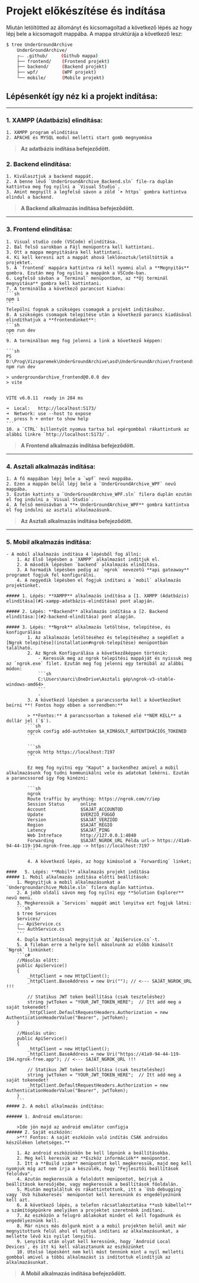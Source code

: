 # Projekt előkészítése és indítása

Miután letöltötted az állományt és kicsomagoltad a következő lépés az hogy lépj bele a kicsomagolt mappába.
A mappa struktúrája a következő lesz:

```sh
$ tree UnderGroundArchive
    UnderGroundArchive/
    ┌⎯⎯ .github/     (Github mappa)
    ├── frontend/    (Frontend projekt)
    ├── backend/     (Backend projekt)
    ├── wpf/         (WPF projekt)
    └── mobile/      (Mobile projekt)
```
## Lépésenkét így néz ki a projekt indítása:

---

### 1. XAMPP (Adatbázis) elindítása:
    1. XAMPP program elindítása
    2. APACHE és MYSQL modul melletti start gomb megnyomása

> **Az adatbázis indítása befejeződött.**

### 2. Backend elindítása:
    1. Kiválasztjuk a backend mappát.
    2. A benne lévő `UnderGroundArchive_Backend.sln` file-ra duplán kattintva meg fog nyílni a `Visual Studio`.
    3. Amint megnyílt a legfelső sávon a zöld `➤ https` gombra kattintva elindul a backend.

> **A Backend alkalmazás indítása befejeződött.**

---

### 3. Frontend elindítása:
    1. Visual studio code (VSCode) elindítása.
    2. Bal felső sarokban a Fájl menüpontra kell kattintani.
    3. Ott a mappa megnyitására kell kattintani.
    4. Ki kell keresni azt a mappát ahová leklónoztuk/letöltöttük a projektet.
    5. A `frontend` mappára kattintva rá kell nyomni alul a **Megnyitás** gombra. Ezután meg fog nyilni a mappánk a VSCode-ban.
    6. Legfelső sávban a `Terminal` menüpontban, az **Új terminál megnyitása** gombra kell kattintani.
    7. A terminálba a következő parancsot kiadva:
    ```sh 
    npm i
    ```
    Telepűlni fognak a szükséges csomagok a projekt inditásához.
    8. A szükséges csomagok telepítése után a következő parancs kiadásával elindíthatjuk a **frontendünket**:
    ```sh
    npm run dev
    ```
    9. A terminálban meg fog jelenni a link a következő képpen:

    ```sh
    PS D:\Prog\Vizsgaremek\UnderGroundArchive\asd\UnderGroundArchive\frontend> npm run dev

    > undergroundarchive_frontend@0.0.0 dev
    > vite


    VITE v6.0.11  ready in 284 ms

    ➜  Local:   http://localhost:5173/
    ➜  Network: use --host to expose
    ➜  press h + enter to show help    
    ```
    10. a `CTRL` billentyűt nyomva tartva bal egérgombbal rákattintunk az alábbi linkre `http://localhost:5173/`.

> **A Frontend alkalmazás indítása befejeződött.**

---

### 4. Asztali alkalmazás indítása:
    1. A fő mappában lépj bele a `wpf` nevű mappába.
    2. Ezen a mappán belül lépj bele a `UnderGroundArchive_WPF` nevű mappába.
    3. Ezután kattints a `UnderGroundArchive_WPF.sln` filera duplán ezután el fog indulni a `Visual Studio`.
    4. A felső menüsávban a **➤ UnderGroundArchive_WPF** gombra kattintva el fog indulni az asztali alkalmazásunk.

> **Az Asztali alkalmazás indítása befejeződött.**
---

### 5. Mobil alkalmazás indítása:
    - A mobil alkalmazás indítása 4 lépésből fog állni:
        1. Az Első lépésben a `XAMPP` alkalmazást indítjuk el.
        2. A második lépésben `backend` alkalmazás elindítása.
        3. A harmadik lépésben pedig az `ngrok` nevezetű **api gateaway** programot fogjuk fel konfigurálni.
        4. A negyedik lépésben el fogjuk indítani a `mobil` alkalmazás projektünket.

    ##### 1. Lépés: **XAMPP** alkalmazás indítása a [1. XAMPP (Adatbázis) elindítása](#1-xampp-adatbázis-elindítása) pont alapján.

    ##### 2. Lépés: **Backend** alkalmazás indítása a [2. Backend elindítása:](#2-backend-elindítása) pont alapján.

    ##### 3. Lépés: **Ngrok** alkalmazás letöltése, telepítése, és konfigurálása
            1. Az alkalmazás letöltéséhez és telepítéséhez a segédlet a [Ngrok telepítése](installation#ngrok-telepítése) menüpontban található.
            2. Az Ngrok Konfigurálása a következőképpen történik:
                - Keressük meg az ngrok telepítési mappáját és nyissuk meg az `ngrok.exe` filet. Ezután meg fog jelenni egy termibál az alábbi módon:
                ```sh
                C:\Users\marci\OneDrive\Asztali gép\ngrok-v3-stable-windows-amd64>         
                ```
                - 
            3. A következő lépésben a parancssorba kell a következőket beírni **! Fontos hogy ebben a sorrendben:** 
            
            > **Fontos:** A parancssorban a tokened elé **NEM KELL** a dollár jel (`$`).
            ```sh
            ngrok config add-authtoken $A_KIMÁSOLT_AUTENTIKÁCIÓS_TOKENED          
            ``` 

            ```sh
            ngrok http https://localhost:7197            
            ```

            Ez meg fog nyitni egy "Kaput" a backendhez amivel a mobil alkalmazásunk fog tudni kommunikálni vele és adatokat lekérni. Ezután a parancssorod igy fog kinézni:

            ```sh
            ngrok
            Route traffic by anything: https://ngrok.com/r/iep
            Session Status      online
            Account             $SAJÁT_ACCOUNTOD
            Update              $VERZIÓ_FÜGGŐ
            Version             $SAJÁT_VERZIÓD
            Region              $SAJÁT_RÉGIÓ
            Latency             $SAJÁT_PING
            Web Intreface       http://127.0.0.1:4040
            Forwarding          $SAJÁT_NGROK_URL Példa url-> https://41a9-94-44-119-194.ngrok-free.app -> https://localhost:7197 
            ```

            4. A következő lépés, az hogy kimásolod a `Forwarding` linket;
            
    ####   5. Lépés: **Mobil** alkalmazás projekt indítása
    ##### 1. Mobil alkalmazás indítása előtti beállítások:
        1. Megnyitjuk a mobil alkalmazásunkat a `Undergroundarchive_Mobile.sln` filera duplán kattintva.
        2. A jobb oldali sávon meg fog nyílni egy **Solution Explorer** nevű menü.
        3. Megkeressük a `Services` mappát amit lenyitva ezt fogjuk látni:
        ```sh
        $ tree Services
        Services/
        ┌⎯⎯ ApiService.cs
        └── AuthService.cs
        ```
        4. Dupla kattintással megnyitjuk az `ApiService.cs`-t.
        5. A fileban erre a helyre kell másolnunk az előbb kimásolt `Ngrok` linkünket:
        ```c#
        //Másolás előtt:
        public ApiService()
        {
            _httpClient = new HttpClient();
            _httpClient.BaseAddress = new Uri(""); // <--- SAJÁT_NGROK_URL !!!

            // Statikus JWT token beállítása (csak teszteléshez)
            string jwtToken = "YOUR_JWT_TOKEN_HERE";  // Itt add meg a saját tokenedet!
            _httpClient.DefaultRequestHeaders.Authorization = new AuthenticationHeaderValue("Bearer", jwtToken);
        }

        //Másolás után:
        public ApiService()
        {
            _httpClient = new HttpClient();
            _httpClient.BaseAddress = new Uri("https://41a9-94-44-119-194.ngrok-free.app"); // <--- SAJÁT_NGROK_URL !!!

            // Statikus JWT token beállítása (csak teszteléshez)
            string jwtToken = "YOUR_JWT_TOKEN_HERE";  // Itt add meg a saját tokenedet!
            _httpClient.DefaultRequestHeaders.Authorization = new AuthenticationHeaderValue("Bearer", jwtToken);
        }
        ```
    ##### 2. A mobil alkalmazás indítása:

    ###### 1. Android emulátoron:
       
        >Ide jön majd az android emulátor configja 
    ###### 2. Saját eszközön:
        >**! Fontos: A saját eszközön való indítás CSAK androidos készüléken lehetséges.**

        1. Az android eszközünkön be kell lépnünk a beállításokba.
        2. Meg kell keressük az **Eszköz információk** menüpontot.
        3. Itt a **Build szám** menüpontot kell megkeressük, majd meg kell nyomjuk míg azt nem írja a készülék, hogy "Fejlesztői beállítások feloldva".
        4. Azután megkeressük a feloldott menüpontot, beírjuk a beállítások keresőjébe, vagy megkeressük a beállítások főoldalán.
        5. Miután megtaláltuk és rákattintottunk, itt a `Usb debugging` vagy `Usb hibakeresés` menüpontot kell keresnünk és engedélyeznünk kell azt.
        6. A következő lépés, a telefon rácsatlakoztatása **usb kábellel** a számítógépünkre amelyiken a projektet szeretnénk indítani.
        7. Az eszközön a felugró ablakokat mindet el kell fogadnunk és engedélyeznünk kell.
        8. Már nincs más dolgunk mint a a mobil projekten belül amit már megnyitottunk felül ahol el tudjuk indítani az alkalmazásunkat, a mellette lévő kis nyilat lenyitni.
        9. Lenyitás után olyat kell keressünk, hogy `Android Local Devices`, és itt ki kell választanunk az eszközünket
        10. Utolsó lépésként nem kell mást tennünk mint a nyíl melletti gombbal amivel a többi alkalmazást is indítottuk elindítjük az alkalmazásunkat.
    
> **A Mobil alkalmazás indítása befejeződött.**
